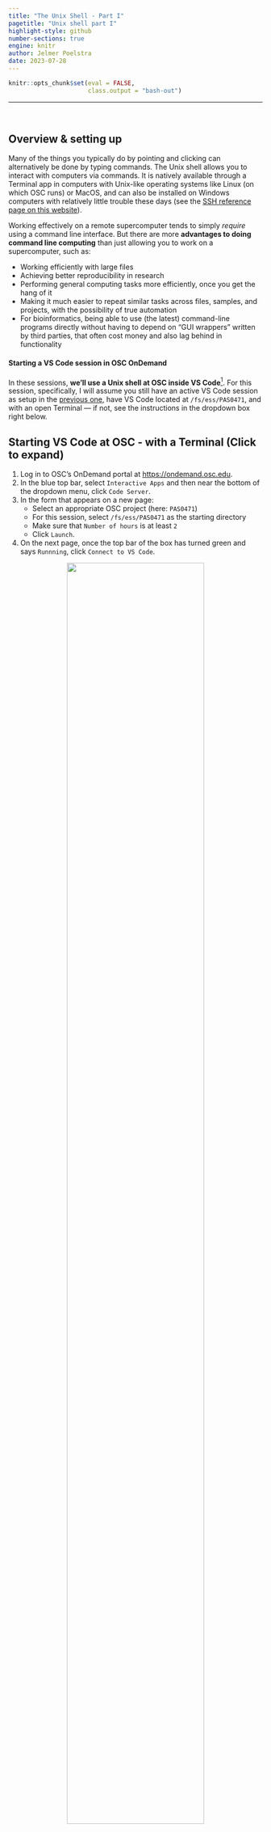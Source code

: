 ```yaml
---
title: "The Unix Shell - Part I"
pagetitle: "Unix shell part I"
highlight-style: github
number-sections: true
engine: knitr
author: Jelmer Poelstra
date: 2023-07-28
---
```


```r
knitr::opts_chunk$set(eval = FALSE,
                      class.output = "bash-out")
```

-----

<br>

## Overview & setting up {-}

Many of the things you typically do by pointing and clicking can alternatively
be done by typing commands.
The Unix shell allows you to interact with computers via commands.
It is natively available through a Terminal app in computers with Unix-like
operating systems like Linux (on which OSC runs) or MacOS,
and can also be installed on Windows computers with relatively
little trouble these days
(see the [SSH reference page on this website](../info/osc_ssh.qmd)).

Working effectively on a remote supercomputer tends to simply _require_ using a
command line interface.
But there are more **advantages to doing command line computing**
than just allowing you to work on a supercomputer, such as:

  - Working efficiently with large files
  - Achieving better reproducibility in research
  - Performing general computing tasks more efficiently, once you get the hang of it
  - Making it much easier to repeat similar tasks across files, samples,
    and projects, with the possibility of true automation
  - For bioinformatics, being able to use (the latest) command-line programs directly
    without having to depend on "GUI wrappers" written by third parties,
    that often cost money and also lag behind in functionality

#### Starting a VS Code session in OSC OnDemand {-}

In these sessions, **we'll use a Unix shell at OSC inside VS Code**[^1].
For this session, specifically,
I will assume you still have an active VS Code session as setup in the
[previous one](./A01_osc.qmd), have VS Code located at `/fs/ess/PAS0471`,
and with an open Terminal &mdash; if not, see the instructions in the dropdown
box right below.

[^1]: But just for reference, there are other ways of accessing a Unix shell at OSC:
for example, you can also get Shell access through the "Clusters" menu
in OSC OnDemand,
or you could connect your local Unix shell to OSC through SSH
(again, [see this reference page](../info/osc_ssh.qmd)).

:::{.callout-tip collapse="true"}
## Starting VS Code at OSC - with a Terminal (Click to expand)
1. Log in to OSC's OnDemand portal at <https://ondemand.osc.edu>.
2. In the blue top bar, select `Interactive Apps`
   and then near the bottom of the dropdown menu, click `Code Server`.
3. In the form that appears on a new page:
   - Select an appropriate OSC project (here: `PAS0471`)
   - For this session, select `/fs/ess/PAS0471` as the starting directory
   - Make sure that `Number of hours` is at least `2`
   - Click `Launch`.
4. On the next page, once the top bar of the box has turned green
   and says `Runnning`, click `Connect to VS Code`.

<figure><p align="center"><img src=img/osc-code-launch_ed.png width="80%"></p></figure>

5. Open a Terminal by clicking
   &nbsp; {{< fa bars >}} &nbsp; => `Terminal` => `New Terminal`.
   (Or use one of the keyboard shortcuts:
   <kbd>Ctrl</kbd>+<kbd>\`</kbd> (backtick) or
   <kbd>Ctrl</kbd>+<kbd>Shift</kbd>+<kbd>C</kbd>.)
6. Type `pwd` to check where you are.
   If you are not in `/fs/ess/PAS0471`,
   click `Open folder...` in the `Welcome` tab,
   or &nbsp; {{< fa bars >}} &nbsp; => &nbsp; `File` &nbsp; => &nbsp; `Open Folder`,
   then type/select `/fs/ess/PAS0471` and press Ok.
:::

::: {.callout-note}
#### Some Unix shell terminology

We're going to focus on the practice of doing command line computing here,
and not get too bogged down in terminology,
but let's highlight a few interrelated terms you're likely to run across:

  - **Command Line** &mdash; the most general term, an interface where you type commands
  - **Terminal** &mdash; the program/app/window that can run a Unix shell 
  - **Shell** &mdash; a command line interface to your computer
  - **Unix Shell** &mdash; the types of shells on Unix family (Linux + Mac) computers 
  - **Bash** &mdash; the specific Unix shell language that is most common on Unix computers
  - **Bash Shell** &mdash; a Unix shell that uses the Bash language
  
While it might not fly for a computer science class,
for day-to-day computing/bioinformatics,
you'll probably hear all these terms used somewhat interchangeably.
Basically, we're talking about the process of interacting with your computer by
giving it commands as opposed to the point-and-click way you're likely more familiar with.

:::

<br>

## First steps

### The prompt

Inside your terminal, the "prompt" indicates that the shell is ready for a command.
What is shown exactly varies a bit across shells and can also be customized,
but our prompts at OSC should show the following:

``` .bash-in-nocolor
[<username>@<node-name> <working-dir>]$
```

For example:

``` .bash-in-nocolor
[jelmer@p0080 PAS0471]$ 
```

We type our commands after the dollar sign,
and then press <kbd>Enter</kbd> to execute the command.
When the command has finished executing,
we'll get our prompt back and can type a new command.

::: {.callout-tip}
#### How shell code is presented on this website
The pale gray boxes like the ones shown above will be used to represent your
command prompt, or rather, to show the command line expressions that you
will type.

In upcoming boxes, the prompt itself (`[...]$`) will not be shown,
but only the command line expressions that you type.
This is to save space and also because if we omit the prompt,
you will be able to directly copy and paste commands from the website to your shell. 

Also, in a notation like `<username>`,
the `< >` are there to indicate this is not an actual, functional example,
but a descriptive generalization, and should not be part of the final code.
In this case, then, it should be replaced merely by a username (e.g. `jelmer`),
and _not_ by `<jelmer>`, as you can see in the example with the prompt above.
:::

<br>

### A few simple commands: `date`, `whoami`, `pwd`

The Unix shell comes with hundreds of commands.
Let's start with a few simple ones.

The `date` command prints the current date and time:

```bash
date
```

::: {.callout-tip}
#### Copying code from the website, and code output
When you hover your mouse above the top box with the command
(sometime you have to click in it first),
you should see a copy icon appear on the far right,
which will copy the command to your clipboard:
for longer expressions, this can be handy so you can paste this right into your shell
and don't have to type.
Generally speaking, though, learning works better when you type the commands yourself!

Also, the darker gray box below, with italic text,
is intended to show the _output_ of commands as they are printed to the screen
in the shell.
:::

The `whoami` (who-am-i) command prints your username:

```bash
whoami
```

``` .bash-out
jelmer
```

The `pwd` (Print Working Directory) commands prints the path to the directory
you are currently located in:

```bash
pwd
```

``` .bash-out
/fs/ess/PAS0471
```

All 3 commands that we just used provided us with some output.
_That output was **printed to screen**,
which is the default behavior for nearly every Unix command_.

:::{.callout-note}
#### Working directories, and paths part I

On Unix systems,
all the files on a computer exist within **a single hierarchical system of directories**
(folders).
When working in the Unix shell, you are always "in" one of these directories.
The directory you're "in" at any given time is referred to as your **working directory**.

In a **path** (specification of a file or directory location)
such as that output by `pwd`, directories are separated by forward slashes `/`.

A **leading forward slash** in a path indicates the root directory of the computer,
and as such, the path provided by `pwd` is an _absolute path_ (or: _full path_),
and not a _relative path_ &mdash; more on that later.

While not shown in the `cd` output,
if you _happen to see_ a **trailing forward slash** in a path
(eg. `/fs/ess/PAS0471/`),
you can be sure that the path points to a directory and not a file.
:::

<br><br>

## `cd` and command actions, defaults, and arguments

In the above three command line expressions:

- We merely typed the _name of a command and nothing else_
- The main function of the command was to _provide some information_,
  which was the output printed to screen

But many commands perform an **action** other than printing output.
For example, the very commonly used command **`cd` (Change Directory)**
will, you guessed it,
change your working directory.
And as it happens, it normally has no output at all.

We start by simply typing `cd`:

``` .bash-in-nocolor
[jelmer@p0080 PAS0471]$ cd
[jelmer@p0080 ~]$
```

Did anything happen?
You might expect a command like `cd` to _report_ what it did, but it does not.
As a general rule for Unix commands that perform actions,
and one that also applies to `cd`:
**if the command does not print any output, this means it was successful.**

So where did we change our working directory to, given that we did not tell
`cd` where to move?
Our _prompt_ (as shown in the code box below) actually did give us a clue:
`PAS0471` was changed to `~` But what does `~` mean?

:::{.exercise}
#### Your Turn: Check what directory we moved to {-}
<details><summary>Solution (click here)</summary>
```bash
pwd
```
```.bash-out
/users/PAS0471/jelmer
```
It appears that we moved to our Home directory!
(Remember, we were in the Project directory `/fs/ess/PAS0471`.)

And as it turns out,
`~` is a shell shortcut to indicate your Home directory &mdash;
more on that later.

</details>
:::

From this, we can infer that the **default behavior** of `cd`,
i.e. when it is not given any additional information,
is to move to a user's home directory.
This is actually a nice trick to remember!

Now, let's move to another directory, one that contains some files we can explore
to learn our next few commands.
We can do so by specifying the _path_ to that directory after the `cd` command
(make sure to leave a space after `cd`!):

```bash
cd /fs/ess/PAS0471/demo/202307_rnaseq/
```

```bash
pwd
```
```.bash-out
/fs/ess/PAS0471/demo/202307_rnaseq
```

In more abstract terms, what we did above was to provide `cd` with an **argument**
(namely, the path to the dir to move to).
Arguments generally tell commands what file or directory to operate on,
and come at the end of a command line expression.
There should always be a space between the command and its argument(s)!

::: {.callout-note collapse="true"}
#### Tab completion!! (Click to expand)

- After typing `/fs/e`, press the <kbd>Tab</kbd> key!

    ```.bash-out-solo
    /fs/ess/
    ```

- After typing `/fs/ess/P`, press the <kbd>Tab</kbd> key.
  Nothing will happen, so now press it quickly twice in succession.
  
  ```.bash-out-solo
  Display all 709 possibilities? (y or n)
  ```

  Type `n`. Why does this happen?

- After typing `/fs/ess/PAS04`, press the <kbd>Tab</kbd> key twice quickly in
  succession ("Tab-tab").

  ```.bash-out-solo
  PAS0400/ PAS0409/ PAS0418/ PAS0439/ PAS0453/ PAS0456/ PAS0457/ PAS0460/ PAS0471/ PAS0472/ PAS0498/ 
  ```

- After typing `/fs/ess/PAS0471/demo/2`, press the <kbd>Tab</kbd> key!

  ```.bash-out-solo
  /fs/ess/PAS0471/demo/202307_rnaseq/
  ```

The tab completion feature will check for files/dirs present in the location
you're at,
and based on the characters you've typed so for,
complete the path as far as it can.

Sometimes it can't move forward at all because there are multiple files or dirs
that have the same next character.
Pressing "Tab-tab" will then show your options,
though in unusual circumstances like one above, there are so many that it asks
for confirmation.
In such cases, it's usually better to just keep typing assuming that you know
where you want to go.

In general, though, Tab completion is an _incredibly_ useful feature that you should
try to get accustomed to using right away!
:::

As we've seen, then, `cd` gives no output when it succesfully changed the
working directory ("silence is golden"!).
But let's also see what happens when it does not succeed &mdash;
it gives the following error:

```bash
cd /fs/Ess/PAS0471
```
``` .bash-out
bash: cd: /fs/Ess/PAS0471: No such file or directory
```

:::{.exercise}
#### Your Turn: What was the problem with the path we specified? {-}
<details><summary>Solutions (click here)</summary>
We used a capital E in `/Ess/` &mdash; this should have been `/ess/`.

In other words, paths (dir and file specifications) are **case-sensitive**
on Unix systems!
</details>
:::

**In summary**, in this section we've learned that:

- The **`cd` command** can be used to change your working directory
- Unix commands like `cd` that perform **actions**
  will by default only print output to screen when something goes wrong (i.e., errors)
- Commands can have _default behaviours_ when they are not given specific directions
- We can give commands like `cd` **arguments** to tell them what to do / operate on.

Next, we'll learn about _options_ to commands in the context of the `ls` command.

<br>

## `ls` and command _options_

### The default behavior of `ls`

The `ls` command, short for "list",
is a quite flexible command to list files and directories:

```bash
ls
```
``` .bash-out
data  metadata  README.md
```

(You should still be in `/fs/ess/PAS0471/demo/202307_rnaseq`.
If not, `cd` there first.)

:::{.callout-tip}
#### `ls` output colors
Unfortunately, the `ls` output shown above does not show the different colors
you should see in your shell &mdash; here are some of the most common ones:

- Entries in <span style="color: #0328fc">blue</span> are directories
  (like `data` and `metadata` above)
- Entries in black are regular files (like `README.md` above)
- Entries in <span style="color: #d92118">red</span> are compressed files
  (we'll see an example soon).
:::

The default behavior of `ls` includes that it will:

- List files and dirs inside our current working directory,
  and do so _non-recursively_: it won't list files inside those directories, and so on.
- Show as many files and dirs as it can on one line, each separated by a few spaces
- Sort files and dirs alphabetically (and not separately so)
- Not show any other details about the files, such as their size, owner, and so on.

All of this, and more, can be changed by providing `ls` with **options** and/or
**arguments**.

### First, more on arguments

Let's start with an _argument_, since we're familiar with those in the context of `cd`.
Any argument to `ls` should be **a path to operate on**.
For example, if we wanted to see what's inside that mysterious `data` dir,
we could type:

```bash
ls data
```
```.bash-out
fastq
```

Well, that's not much information, just another dir &mdash;
so let's look inside that:

```bash
ls data/fastq  # These will be shown in red in your output, since they are compressed
```
```.bash-out
ASPC1_A178V_R1.fastq.gz  ASPC1_G31V_R2.fastq.gz      Miapaca2_G31V_R1.fastq.gz
ASPC1_A178V_R2.fastq.gz  Miapaca2_A178V_R1.fastq.gz  Miapaca2_G31V_R2.fastq.gz
ASPC1_G31V_R1.fastq.gz   Miapaca2_A178V_R2.fastq.gz
```

Ah, there are some gzipped FASTQ files!
These contain our sequence data, and we'll go and explore them in a bit.

We can also provide `ls` with **multiple arguments** &mdash;
and it will nicely tell us which files are in each of the dirs we specified:

```bash
ls data metadata
```

```.bash-out
data:
fastq

metadata:
meta.tsv
```

Many Unix commands will accept multiple arguments (files or dirs to operate on),
which can be very useful.

### Options

Finally, we'll turn to options.
Whereas, in general, _arguments_ tell a command what to operate on,
_options_ (also called "flags") will modify its behavior.

For example, we can call `ls` with the **option `-l`**
(a dash followed by a lowercase L):

```bash
ls -l 
```

```.bash-out
total 17
drwxr-xr-x 3 jelmer PAS0471 4096 Jul 27 11:53 data
drwxr-xr-x 2 jelmer PAS0471 4096 Jul 27 11:54 metadata
-rw-r--r-- 1 jelmer PAS0471  963 Jul 27 16:48 README.md
```

Notice that it lists the same three items as our first `ls` call above,
but now, they're printed in a different format:
one item per line, with lots of additional information included.
For example, the date and time is that **when the file was last modified**,
and the numbers just to the left of that (e.g., `4096`) show
the **file sizes** in bytes[^2].

[^2]: Though these sizes are only directly useful for files, not dirs!
      You can also ignore the `total 17` line at the top.

Let's add another option, `-h` &mdash; before reading on,
can you pick out what it did to modify the output?

```bash
ls -l -h
```

```.bash-out
total 17K
drwxr-xr-x 3 jelmer PAS0471 4.0K Jul 27 11:53 data
drwxr-xr-x 2 jelmer PAS0471 4.0K Jul 27 11:54 metadata
-rw-r--r-- 1 jelmer PAS0471  964 Jul 27 17:48 README.md
```

Note the difference in the format of the column reporting the sizes of the items listed
&mdash; we now have "human-readable filesizes", 
where sizes on the scale of kilobytes will be shown in `K`s,
of megabytes in `M`s,
and of gigabytes in `G`s.

Many options have a "**long option**" counterpart, i.e. a more verbose way of
specifying the option.
For example, `-h` can also be specified as `--human-readable`:

```bash
ls -l --human-readable      # Output not shown, same as above
```

(And then there are also options that are only available in long format &mdash;
even with case-sensitivity, one runs out of single-letter abbreviations at some point!)

Despite that **short options** like the `-l` and `-s` we've seen (single-dash, single-letter)
are very terse and may at times seem impossible to remember,
they are still often preferred with common Unix commands,
because they are shorter to type &mdash;
and keep in mind that you might use, say, `ls -lh` dozens if not hundreds of time
a day if you work in the Unix shell a lot.

A very useful feature of "short options" is that they can be pasted together as
follows:

```bash
ls -lh   # Output not shown, same as above
```

::: {.callout-note}
#### More on the long-format output of `ls`
The figure below shows what information is shown in each of the columns
(but note that it shows a different listing of files,
and uses the new-to-us **`-a` option, short for "all"**,
to also show "hidden files"):

<p align="center"><img src=img/long-ls.png width="80%"></p>
:::

<br>

### Combining options and arguments

Finally, we can **combine options and arguments**,
and let's do so take a closer look at our dir with FASTQ files &mdash;
now the `-h` option is especially useful because it makes it easy to see that the files
vary between 4.1 MB and 5.3 MB in size:

```bash
ls -lh data/fastq
```

``` .bash-out
total 38M
-rw-r--r-- 1 jelmer PAS0471 4.1M Jul 27 11:53 ASPC1_A178V_R1.fastq.gz
-rw-r--r-- 1 jelmer PAS0471 4.2M Jul 27 11:53 ASPC1_A178V_R2.fastq.gz
-rw-r--r-- 1 jelmer PAS0471 4.1M Jul 27 11:53 ASPC1_G31V_R1.fastq.gz
-rw-r--r-- 1 jelmer PAS0471 4.3M Jul 27 11:53 ASPC1_G31V_R2.fastq.gz
-rw-r--r-- 1 jelmer PAS0471 5.1M Jul 27 11:53 Miapaca2_A178V_R1.fastq.gz
-rw-r--r-- 1 jelmer PAS0471 5.3M Jul 27 11:53 Miapaca2_A178V_R2.fastq.gz
-rw-r--r-- 1 jelmer PAS0471 5.1M Jul 27 11:53 Miapaca2_G31V_R1.fastq.gz
-rw-r--r-- 1 jelmer PAS0471 5.3M Jul 27 11:53 Miapaca2_G31V_R2.fastq.gz
```

(Beginners are often inclined to move to a directory when they just want to
`ls` its contents, but its often more convenient to stay put and use an
argument to `ls` instead, like we did above.)

<br>

### Recap of `ls`, arguments, and options

In summary, in this section we have learned that:

- The `ls` command lists files (by default without additional info and non-recursively)

- Using _arguments_, we tell `ls` (and other commands) what to operate on.
  Arguments come at the end of the command line epxression, and are not preceded by
  a dash or any other "pointer".
  They are typically names of files or dirs, but can be other things too.

- Using _options_, we can make `ls` (and other commands) show us the results in
  different ways. They are preceded by at least one dash (`-`, like `-l`).

::: {.callout-note}
#### Other types of options

The options we've seen so far act as "on/off switches",
and this is very common among Unix commands.

**But some options are not on/off switches and accept values**
(confusingly, these values can also be called "arguments" to options).
For example, the `--color` option to `ls` determines how it colorizes its output:
there is `ls --color=never` &mdash; versus, among other possibilities,
`ls --color=always`.

We'll see _a lot_ of options that take values when running bioinformatics
programs,
**such as to set specific analysis parameters** &mdash;
for example:
`trim_galore --quality 30 --length 50` would set a minimum Phred quality score
threshold of 30 and a minimum read length threshold of 50 bases for the program
TrimGalore, which we will later use to quality-trim and adapter-trim FASTQ files.
(This `--<option> <value>` syntax, i.e. without an `=` is more common than
the `--<option>=<value>` syntax shown for `ls` above.)

In contrast to when you are using common Unix commands, I would recommend to mostly
_use **long options** whenever available when running bioinformatics programs like TrimGalore._
That way, it’s easier for you to remember what you did with that option,
and more likely to be immediately understood by anyone else reading the code
(cf. `trim_galore -q 30 -l 50` and `trim_galore --quality 30 --length 50`).
:::

::: {.callout-note collapse="true"}
#### The `tree` command and recursive `ls` (Click to expand)

The `tree` command lists files _recursively_ (i.e., it will also show us what's
contained in the directories in our working directory),
and does so in a tree-like fashion &mdash;
this can be great to quickly get an intuitive overview of files in a dir:

```bash
tree -C     # The -C option will colorize the output
```
<p align="left"><img src=img/tree_output.png width="50%"></p>

As an aside: if we want to make `ls` list files recursively,
we can use the `-R` option:

```bash
ls -R
```
```.bash-out
.:
data  metadata  README.md

./data:
fastq

./data/fastq:
ASPC1_A178V_R1.fastq.gz  ASPC1_G31V_R2.fastq.gz      Miapaca2_G31V_R1.fastq.gz
ASPC1_A178V_R2.fastq.gz  Miapaca2_A178V_R1.fastq.gz  Miapaca2_G31V_R2.fastq.gz
ASPC1_G31V_R1.fastq.gz   Miapaca2_A178V_R2.fastq.gz

./metadata:
meta.tsv
```

:::

<br>

## Paths

As we've mentioned,
"paths" are specifications of a location on a computer,
either of a file or a directory.

We've talked about the commands `cd` and `ls` that operate on paths,
and without going into much detail about it so far, 
we've already seen two distinct ways of specifying paths:

- **Absolute (full) paths** always start from the root directory of the computer,
  which is represented by a _**leading `/`**_, such as in `/fs/scratch/PAS0471/`.
  
  _(Absolute paths are like GPS coordinates to specify a geographic location on earth:_
  _they will provide location information regardless of where we are ourselves.)_

- **Relative paths** start from your current location (working directory).
  When we typed `ls data` earlier,
  we indicated that we wanted to show the contents of the
  `data` directory located inside our current working directory &mdash;
  that probably seemed intuitive.
  But be aware that the shell would look absolutely nowhere else for that dir
  than in our current working directory.

  (_Relative paths are more like directions to a location that say things like_
  _"turn left" &mdash; these instructions depend on our current location._)

Absolute paths may seem preferable because they will work regardless of where
you are located, **but**:

- They can be a lot more typing than we need (or want) to do.
- While context-specific, a much more important disadvantage of absolute paths
  is that they can only be expected to work on one specific computer,
  and are guaranteed not to work after you move files around.

:::{.exercise}
#### How might relative dirs work on other computers or after moving files? {-}
<details><summary>Solution (click here)</summary>

Say that Lucie has a directory for a research project, `/fs/ess/PAS0471/lucie/rnaseq1`,
with lots of dirs and files contained in it.
In all her code, she specify paths relative to that top-level project directory.

Then, she share that entire directory with someone else, copying it off OSC.
If her collaborator goes wherever _they_ now have that directory stored,
e.g. `/home/philip/lucie_collab/rnaseq1`, and then start using Lucie's code
with relative paths, **they would still work**.

Similarly, if Lucie moves her dir to `/fs/scratch/PAS0805/lucie/rnaseq1`,
all her code with relative paths **would still work as well**.

This is something we'll come back to later when talking about reproducibity.
</details>
:::

<br>

### Moving "up" when using relative paths

There are a couple of "shortcuts" available for relative paths.
First of all,
`.` (a single period) is another way of representing the current working directory.
Therefore, for instance,
`ls ./data` is functionally the same as `ls data`,
and just a more explicit way of saying that the `data` dir is located in your
current working dir (this syntax is occasionally helpful).

More usefully for our purposes here, **`..` (two periods) means one level up**
in the directory hierarchy, with "up" meaning towards the root directory
(I guess the directory tree is best visualized upside down!):

```bash
ls ..               # One level up, listing /fs/ess/PAS0471/demo
```
```.bash-out
202307_rnaseq
```

This pattern can be continued all the way to the root of the computer,
so `../..` would list files two levels up:

```bash
ls ../..            # Two levels up, listing /fs/ess/PAS0471
```
```.bash-out
aarevalo       conroy      frederico       Nisha     osu8947              ross
acl            containers  hsiangyin       osu10028  osu9207              Saranga
Almond_Genome  danraywill  jelmer          osu10436  osu9207_Lubell_bkup  Shonna
amine1         data        jelmer_osu5685  osu5685   osu9390              SLocke
ap_soumya      demo        jlhartman       osu6702   osu9453              sochina
audreyduff     dhanashree  linda           osu8107   osu9657
bahodge11      edwin       Maggie          osu8468   pipeline
calconey       ferdinand   mcic-scripts    osu8548   poonam
camila         Fiama       Menuka          osu8618   raees
Cecilia        Flye        nghi            osu8900   rawalranjana44
```

Along these lines, there are two other shortcuts worth mentioning:

- **`~`** represents your Home directory,
  so `cd ~` would move there and `ls ~` would list the files there

- **`-`** is a `cd`-specific shortcut that it is like the "back" button in your
  browser: it will go to your previous location.
  (But it only has a memory of 1, so subsequent `cd -`s would simply move you
  back and forth between two directories.)
  
::: {.callout-note}
#### These shortcuts work with all commands
Except for **`-`**,
all of the above shortcuts are *general shell shortcuts* that work with **any**
command that takes a path.
:::

<br>

## Recap

We've learned about structure of command line expressions in the Unix shell,
which include: the _command_ itself, _options_, _arguments_, and _output_
(including, in some cases, error messages).

A few key general points to remember are that:

- Commands that take **actions** like changing directory
  (and the same will be true for commands that copy and move files, for example)
  will by default **not print any output to the screen**,
  only errors _if_ those occur.[^3]

[^3]: We'll see later on how we can make commands more "verbose" than they are
      by default, which can certainly be useful.

- Commands whose main function is to provide information
  (think `ls`, `date`, `pwd`) will **print their output to the screen**.
  We'll learn later how we can "redirect" output to a file or to another command!

- Using **options** (`ls -l`), we can modify the behavior of a command,
  and using **arguments** (`ls data`), we can modify what it operates on in
  the first place. 

::: {.callout-warning}
#### Always start with a command
One additional, important thing to realize about the structure of command
line expressions is this:

Everything you type on the command line
should start with the name of a command, or equivalently, a program or script
(these are all just "programs").

Therefore, for example, just typing the name of a file,
even if it exists in your current working directory,
will return an error.
(I.e., it won't do anything with that file, such as printing its contents,
like you had perhaps expected.)
This is because the first word of a command line expressio should be a command,
and the name of a file is (usually!) not a command:

```bash
README.md
```
``` .bash-out
README.md: command not found
```
:::

::: {.callout-note}
#### Many bioinformatics programs are basically specialized commands
In many ways, as mentioned in the box above,
you can think of using a command-line bioinformatics program as using just another command.

Therefore, our general skills with Unix commands will very much extend to using
command-line bioinformatics tools!
:::

We've learned to work with the following truly ubiquitous Unix commands:

 - `pwd` &mdash; print your current working directory
 - `cd` &mdash; change your working directory
 - `ls` &mdash; list files and dirs

And we have seen a few other simpler utility commands as well
(`date`, `whoami`, and `tree` in a dropdown box).

We'll continue with the basics of the Unix shell in [part II](./A04_shell2.qmd).

<br>

## At-home reading: getting help {-}

We saw several different _options_ for the `ls` command,
and that may have left you wondering how you are supposed to know about them.

### The `--help` option

Many (but not all!) commands have a `--help` option which will primarily describe
the command's function and "syntax" including many of the available options.

For a very brief example, try:

```bash
whoami --help
```

For a much longer example, try:

```bash
ls --help
```

### The `man` command

The `man` command provides manual pages for Unix commands,
which is more complete than the `--help` help,
but sometimes overwhelming as well as terse and not always easy to fully understand 
&mdash; Google is your friend as well!

For a short example, try:

```bash
man pwd
```

::: {.callout-warning}
#### The man page opens in a "pager" -- try to scroll around and type <kbd>q</kbd> to quit!
:::

For a much longer example, try:

```bash
man ls
```

<br>
